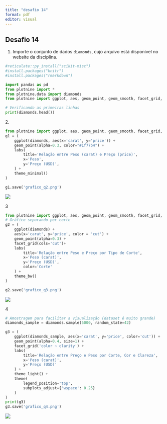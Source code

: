 ---
title: "desafio 14"
format: pdf
editor: visual
---

## Desafio 14

1.  Importe o conjunto de dados `diamonds`, cujo arquivo está disponível no website da disciplina.

```{r}
#reticulate::py_install("scikit-misc")
#install.packages("knitr")
#install.packages("rmarkdown")

```

```{python}
import pandas as pd
from plotnine import *
from plotnine.data import diamonds
from plotnine import ggplot, aes, geom_point, geom_smooth, facet_grid, labs, theme_light, theme

# Verificando as primeiras linhas
print(diamonds.head())
```

2\.

```{python}
from plotnine import ggplot, aes, geom_point, geom_smooth, facet_grid, labs, theme_light, theme
g1 = (
    ggplot(diamonds, aes(x='carat', y='price')) +
    geom_point(alpha=0.3, color="#1f77b4") +
    labs(
        title='Relação entre Peso (carat) e Preço (price)',
        x='Peso',
        y='Preço (USD)',
    ) +
    theme_minimal()
)

g1.save('grafico_q2.png')

```

![](grafico_q2.png)

3

```{python}
from plotnine import ggplot, aes, geom_point, geom_smooth, facet_grid, labs, theme_light, theme
# Gráfico separando por corte
g2 = (
    ggplot(diamonds) +
    aes(x='carat', y='price', color = 'cut') +
    geom_point(alpha=0.3) +
    facet_grid(cols='cut')+
    labs(
        title='Relação entre Peso e Preço por Tipo de Corte',
        x='Peso (carat)',
        y='Preço (USD)',
        color='Corte'
    ) +
    theme_bw()
)

g2.save('grafico_q3.png')
```

![](grafico_q3.png)

4

```{python}
# Amostragem para facilitar a visualização (dataset é muito grande)
diamonds_sample = diamonds.sample(5000, random_state=42)

g3 = (
    ggplot(diamonds_sample, aes(x='carat', y='price', color='cut')) +
    geom_point(alpha=0.4, size=1) +
    facet_grid('color ~ clarity') +
    labs(
        title='Relação entre Preço e Peso por Corte, Cor e Clareza',
        x='Peso (carat)',
        y='Preço (USD)'
    ) +
    theme_light() +
    theme(
        legend_position='top',
        subplots_adjust={'wspace': 0.25}
    )
)
print(g3)
g3.save('grafico_q4.png')

```

![](grafico_q4.png)
